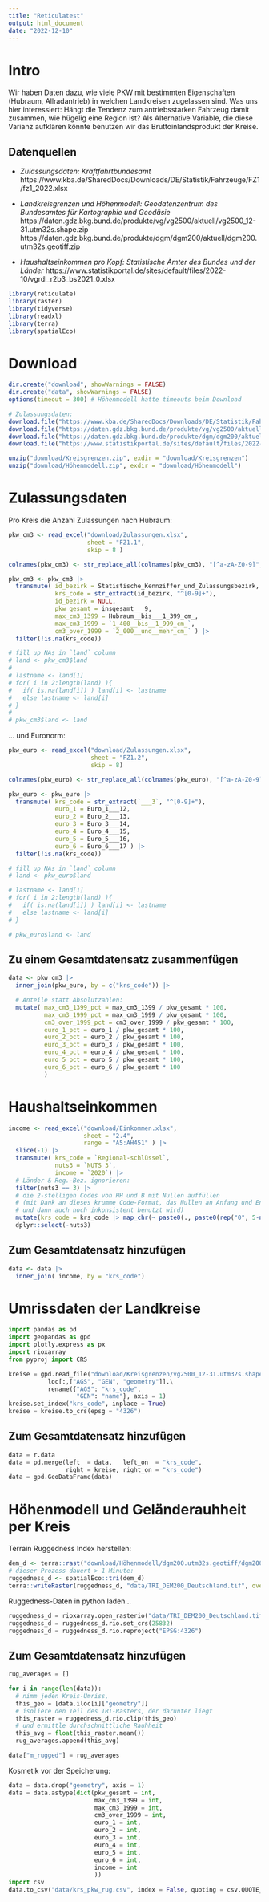 ```yaml
---
title: "Reticulatest"
output: html_document
date: "2022-12-10"
---
```



# Intro

Wir haben Daten dazu, wie viele PKW mit bestimmten Eigenschaften (Hubraum, Allradantrieb) in welchen Landkreisen zugelassen sind.
Was uns hier interessiert: Hängt die Tendenz zum antriebsstarken Fahrzeug damit zusammen, wie hügelig eine Region ist?
Als Alternative Variable, die diese Varianz aufklären könnte benutzen wir das Bruttoinlandsprodukt der Kreise.

## Datenquellen

- *Zulassungsdaten: Kraftfahrtbundesamt*
  https://www.kba.de/SharedDocs/Downloads/DE/Statistik/Fahrzeuge/FZ1/fz1_2022.xlsx

- *Landkreisgrenzen und Höhenmodell: Geodatenzentrum des Bundesamtes für Kartographie und Geodäsie*
  https://daten.gdz.bkg.bund.de/produkte/vg/vg2500/aktuell/vg2500_12-31.utm32s.shape.zip  
  https://daten.gdz.bkg.bund.de/produkte/dgm/dgm200/aktuell/dgm200.utm32s.geotiff.zip

- *Haushaltseinkommen pro Kopf: Statistische Ämter des Bundes und der Länder*
  https://www.statistikportal.de/sites/default/files/2022-10/vgrdl_r2b3_bs2021_0.xlsx
  
```r
library(reticulate)
library(raster)
library(tidyverse)
library(readxl)
library(terra)
library(spatialEco)
```


# Download

```r
dir.create("download", showWarnings = FALSE)
dir.create("data", showWarnings = FALSE)
options(timeout = 300) # Höhenmodell hatte timeouts beim Download

# Zulassungsdaten:
download.file("https://www.kba.de/SharedDocs/Downloads/DE/Statistik/Fahrzeuge/FZ1/fz1_2022.xlsx?__blob=publicationFile&v=5", destfile = "download/Zulassungen.xlsx")
download.file("https://daten.gdz.bkg.bund.de/produkte/vg/vg2500/aktuell/vg2500_12-31.utm32s.shape.zip", destfile = "download/Kreisgrenzen.zip")
download.file("https://daten.gdz.bkg.bund.de/produkte/dgm/dgm200/aktuell/dgm200.utm32s.geotiff.zip", destfile = "download/Höhenmodell.zip")
download.file("https://www.statistikportal.de/sites/default/files/2022-10/vgrdl_r2b3_bs2021_0.xlsx", destfile = "download/Einkommen.xlsx")

unzip("download/Kreisgrenzen.zip", exdir = "download/Kreisgrenzen")
unzip("download/Höhenmodell.zip", exdir = "download/Höhenmodell")
```





# Zulassungsdaten

Pro Kreis die Anzahl Zulassungen nach Hubraum:

```r
pkw_cm3 <- read_excel("download/Zulassungen.xlsx",
                      sheet = "FZ1.1",
                      skip = 8 )

colnames(pkw_cm3) <- str_replace_all(colnames(pkw_cm3), "[^a-zA-Z0-9]", "_")

pkw_cm3 <- pkw_cm3 |> 
  transmute( id_bezirk = Statistische_Kennziffer_und_Zulassungsbezirk,
             krs_code = str_extract(id_bezirk, "^[0-9]+"),
             id_bezirk = NULL,
             pkw_gesamt = insgesamt___9,
             max_cm3_1399 = Hubraum__bis___1_399_cm_,
             max_cm3_1999 = `1_400__bis__1_999_cm_`,
             cm3_over_1999 = `2_000__und__mehr_cm_` ) |> 
  filter(!is.na(krs_code))

# fill up NAs in `land` column
# land <- pkw_cm3$land
# 
# lastname <- land[1]
# for( i in 2:length(land) ){
#   if( is.na(land[i]) ) land[i] <- lastname
#   else lastname <- land[i]
# }
# 
# pkw_cm3$land <- land
```



... und Euronorm:

```r
pkw_euro <- read_excel("download/Zulassungen.xlsx",
                       sheet = "FZ1.2",
                       skip = 8)

colnames(pkw_euro) <- str_replace_all(colnames(pkw_euro), "[^a-zA-Z0-9]", "_")

pkw_euro <- pkw_euro |> 
  transmute( krs_code = str_extract(`___3`, "^[0-9]+"),
             euro_1 = Euro_1___12,
             euro_2 = Euro_2___13,
             euro_3 = Euro_3___14,
             euro_4 = Euro_4___15,
             euro_5 = Euro_5___16,
             euro_6 = Euro_6___17 ) |> 
  filter(!is.na(krs_code))

# fill up NAs in `land` column
# land <- pkw_euro$land

# lastname <- land[1]
# for( i in 2:length(land) ){
#   if( is.na(land[i]) ) land[i] <- lastname
#   else lastname <- land[i]
# }

# pkw_euro$land <- land
```



## Zu einem Gesamtdatensatz zusammenfügen

```r
data <- pkw_cm3 |> 
  inner_join(pkw_euro, by = c("krs_code")) |> 

  # Anteile statt Absolutzahlen:
  mutate( max_cm3_1399_pct = max_cm3_1399 / pkw_gesamt * 100,
          max_cm3_1999_pct = max_cm3_1999 / pkw_gesamt * 100,
          cm3_over_1999_pct = cm3_over_1999 / pkw_gesamt * 100,
          euro_1_pct = euro_1 / pkw_gesamt * 100,
          euro_2_pct = euro_2 / pkw_gesamt * 100,
          euro_3_pct = euro_3 / pkw_gesamt * 100,
          euro_4_pct = euro_4 / pkw_gesamt * 100,
          euro_5_pct = euro_5 / pkw_gesamt * 100,
          euro_6_pct = euro_6 / pkw_gesamt * 100
          )
```



# Haushaltseinkommen

```r
income <- read_excel("download/Einkommen.xlsx",
                     sheet = "2.4",
                     range = "A5:AH451" ) |>
  slice(-1) |> 
  transmute( krs_code = `Regional-schlüssel`,
             nuts3 = `NUTS 3`,
             income = `2020`) |> 
  # Länder & Reg.-Bez. ignorieren:
  filter(nuts3 == 3) |> 
  # die 2-stelligen Codes von HH und B mit Nullen auffüllen
  # (mit Dank an dieses krumme Code-Format, das Nullen an Anfang und Ende erlaubt
  # und dann auch noch inkonsistent benutzt wird)
  mutate(krs_code = krs_code |> map_chr(~ paste0(., paste0(rep("0", 5-nchar(.)), collapse = "")))) |> 
  dplyr::select(-nuts3)
```

## Zum Gesamtdatensatz hinzufügen

```r
data <- data |> 
  inner_join( income, by = "krs_code")
```





# Umrissdaten der Landkreise

```python
import pandas as pd
import geopandas as gpd
import plotly.express as px
import rioxarray
from pyproj import CRS
```

```python
kreise = gpd.read_file("download/Kreisgrenzen/vg2500_12-31.utm32s.shape/vg2500/VG2500_KRS.shp").\
           loc[:,["AGS", "GEN", "geometry"]].\
           rename({"AGS": "krs_code",
                   "GEN": "name"}, axis = 1)
kreise.set_index("krs_code", inplace = True)
kreise = kreise.to_crs(epsg = "4326")
```



## Zum Gesamtdatensatz hinzufügen

```python
data = r.data
data = pd.merge(left  = data,   left_on  = "krs_code",
                right = kreise, right_on = "krs_code")
data = gpd.GeoDataFrame(data)
```



# Höhenmodell und Geländerauhheit per Kreis


Terrain Ruggedness Index herstellen:

```r
dem_d <- terra::rast("download/Höhenmodell/dgm200.utm32s.geotiff/dgm200/dgm200_utm32s.tif")
# dieser Prozess dauert > 1 Minute:
ruggedness_d <- spatialEco::tri(dem_d)
terra::writeRaster(ruggedness_d, "data/TRI_DEM200_Deutschland.tif", overwrite = TRUE)
```

Ruggedness-Daten in python laden... 

```python
ruggedness_d = rioxarray.open_rasterio("data/TRI_DEM200_Deutschland.tif")
ruggedness_d = ruggedness_d.rio.set_crs(25832)
ruggedness_d = ruggedness_d.rio.reproject("EPSG:4326")
```

## Zum Gesamtdatensatz hinzufügen

```python
rug_averages = []

for i in range(len(data)):
  # nimm jeden Kreis-Umriss,
  this_geo = [data.iloc[i]["geometry"]]
  # isoliere den Teil des TRI-Rasters, der darunter liegt
  this_raster = ruggedness_d.rio.clip(this_geo)
  # und ermittle durchschnittliche Rauhheit
  this_avg = float(this_raster.mean())
  rug_averages.append(this_avg)

data["m_rugged"] = rug_averages
```

Kosmetik vor der Speicherung:

```python
data = data.drop("geometry", axis = 1)
data = data.astype(dict(pkw_gesamt = int,
                        max_cm3_1399 = int,
                        max_cm3_1999 = int,
                        cm3_over_1999 = int,
                        euro_1 = int,
                        euro_2 = int,
                        euro_3 = int,
                        euro_4 = int,
                        euro_5 = int,
                        euro_6 = int,
                        income = int
                        ))
import csv
data.to_csv("data/krs_pkw_rug.csv", index = False, quoting = csv.QUOTE_NONNUMERIC)
```

